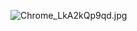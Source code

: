[[File:Chrome_LkA2kQp9qd.jpg|thumb]]<ac_metadata title="My secretary moved to the center of the dorm. I dont know why pls help guys"> </ac_metadata>
